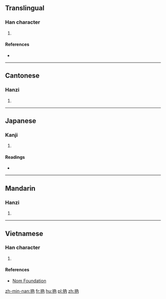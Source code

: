 ==Translingual==

===Han character===
{{Han char|rn=64|rad=手|as=04|sn=7|four=|canj=手人月 (QOB)|ids=⿰[[扌]][[內]]}}

# {{defn|Han|sort=手04}}

====References====
* {{Han ref|kx=0421.080|dkj=11882|hdz=31837.050|uh=6290|ud=25232}}

----

==Cantonese==

===Hanzi===
{{yue-hanzi|jyut=[[leot6]], [[neot6]]|y=leut6, neut6}}

# {{defn|lang=yue|sort=手04}}

----

==Japanese==

===Kanji===
{{ja-kanji|grade=|rs=手04}}

# {{defn|lang=ja|sort=手04}}

====Readings====
* {{ja-readings|on=[[どつ]] (dotsu), [[なち]] (nachi), [[どん]] (don), [[そん]] (son), [[どう]] (dō)|kun=[[そめる]] (someru), [[うつ]] (utsu), [[いれる]] (ireru), [[つかむ]] (tsukamu)}}

----

==Mandarin==

===Hanzi===
{{cmn-hanzi|pin=[[nè]] ([[ne4]])|wg=ne<sup>4</sup>}}

# {{defn|lang=cmn|sort=手04}}

----

==Vietnamese==

===Han character===
{{vi-readings|rs=手04| hanviet = nhồi}}

# {{defn|lang=vi|sort=手04}}

====References====
*[http://nomfoundation.org/common/nom_details.php?codepoint=6290 Nom Foundation]

[[zh-min-nan:抐]]
[[fr:抐]]
[[hu:抐]]
[[pl:抐]]
[[zh:抐]]